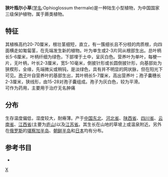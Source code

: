 {{Speciesbox 
| taxon = Ophioglossum thermale
| authority = Kom.
| subdivision_ranks =[[变种|变种]]
| subdivision =
* [[日本瓶尔小草|日本瓶尔小草]]
}}
'''狭叶瓶尔小草'''([[学名|学名]]:Ophioglossum thermale)是一种陆生小型植物，为中国国家三级保护植物，属于蕨类植物。

==特征==
其植株高约20-70厘米，根壮茎细短，直立，有一簇细长且不分枝的肉质根，向四面横走如匍匐茎，在先端发生新的植物。叶为单生或2-3片同从根部生出。总叶柄长5-6厘米，叶柄纤细为绿色，下部埋于土中，呈灰白色。营养叶为单叶，每梗一片，无叶柄，叶长2-3厘米，宽5-10毫米，倒披针形或长圆倒披针形，向基部处为狭楔形，全缘，先端微尖或稍钝，是淡绿色，具有并不明显的网状脉，但在阳光下可见。[[孢子|孢子]]叶自营养叶的基部生出，其叶柄长5-7厘米，高出营养叶；孢子囊穗长2-3厘米，狭线形，由15-28对孢子囊组成。孢子为灰白色，较为平滑。<br/>
可作为药用，主要用于治疗无名肿痛

==分布==
生存温度偏低，湿度较大，耐瘠薄。产于[[中国东北地区|中国东北]]、[[河北省|河北省]]、[[陕西省|陕西省]]、[[四川省|四川省]]、[[云南省|云南省]]、[[江西省|江西省]](主要为[[庐山|庐山]])以及[[江苏省|江苏省]]。其生长在山地的草坡上或温泉附近。另外在[[俄罗斯|俄罗斯]]的[[堪察加半岛|堪察加半岛]]、[[朝鲜半岛|朝鲜半岛]]和[[日本|日本]]均有分布。

==参考书目==
*{{cite book|author=秦仁昌 |title=《中国植物志·第二卷》 |year=1959年 |publisher=科学出版社 |location=北京市 |isbn=7030174178 }}
{{Taxonbar}}

[[分类:瓶尔小草属|X]]